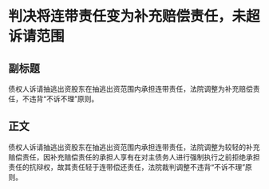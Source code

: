 # 判决将连带责任变为补充赔偿责任，未超诉请范围
## 副标题
债权人诉请抽逃出资股东在抽逃出资范围内承担连带责任，法院调整为补充赔偿责任，不违背“不诉不理”原则。
## 正文
债权人诉请抽逃出资股东在抽逃出资范围内承担连带责任，法院调整为较轻的补充赔偿责任，因补充赔偿责任的承担人享有在对主债务人进行强制执行之前拒绝承担责任的抗辩权，故其责任轻于连带偿还责任，法院裁判调整不违背“不诉不理”原则。